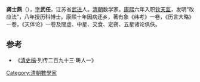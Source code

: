 '''龚士燕'''（{{bd|？||？||catIdx=G龔}}），[[表字|字]]'''武任'''，江苏省[[武进|武进]]人。[[清朝|清朝]]数学家。[[康熙|康熙]]六年入职[[钦天监|钦天监]]，发明“改应法”，八年授历科博士。康熙十年因病还乡，著有象《纬考》一卷，《历言大略》一卷，《天体论》一卷及闇虚、中星、交食、定朔、五星诸论俱佚。

==参考==
* 《[[清史稿|清史稿]]·列传二百九十三·畴人一》

[[Category:清朝數學家|Category:清朝數學家]]